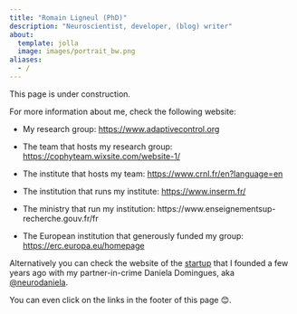 ```yaml
---
title: "Romain Ligneul (PhD)"
description: "Neuroscientist, developer, (blog) writer"
about:
  template: jolla
  image: images/portrait_bw.png
aliases:
  - /
---
```


::: callout-warning
This page is under construction.
:::

For more information about me, check the following website:

-   My research group: <https://www.adaptivecontrol.org>

-   The team that hosts my research group: <https://cophyteam.wixsite.com/website-1/>

-   The institute that hosts my team: <https://www.crnl.fr/en?language=en>

-   The institution that runs my institute: <https://www.inserm.fr/>

-   The ministry that run my institution: https://www.enseignementsup-recherche.gouv.fr/fr

-   The European institution that generously funded my group: <https://erc.europa.eu/homepage>

Alternatively you can check the website of the [startup](https://robustcircuit.eu/) that I founded a few years ago with my partner-in-crime Daniela Domingues, aka [\@neurodaniela](https://x.com/neurodaniela).

You can even click on the links in the footer of this page 😊.